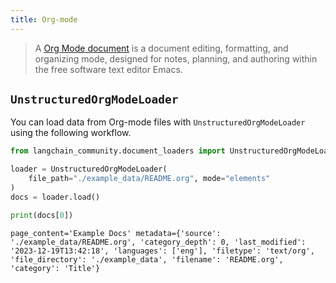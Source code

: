 ```yaml
---
title: Org-mode
---
```


>A [Org Mode document](https://en.wikipedia.org/wiki/Org-mode) is a document editing, formatting, and organizing mode, designed for notes, planning, and authoring within the free software text editor Emacs.

## `UnstructuredOrgModeLoader`

You can load data from Org-mode files with `UnstructuredOrgModeLoader` using the following workflow.

```python
from langchain_community.document_loaders import UnstructuredOrgModeLoader

loader = UnstructuredOrgModeLoader(
    file_path="./example_data/README.org", mode="elements"
)
docs = loader.load()

print(docs[0])
```

```output
page_content='Example Docs' metadata={'source': './example_data/README.org', 'category_depth': 0, 'last_modified': '2023-12-19T13:42:18', 'languages': ['eng'], 'filetype': 'text/org', 'file_directory': './example_data', 'filename': 'README.org', 'category': 'Title'}
```

```python

```
